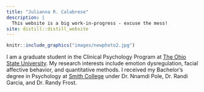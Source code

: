 ```yaml
---
title: "Julianna R. Calabrese"
description: |
  This website is a big work-in-progress - excuse the mess!
site: distill::distill_website
---
```


:::float-image

```r
knitr::include_graphics("images/newphoto2.jpg")
```

I am a graduate student in the Clinical Psychology Program at [The Ohio State University](https://psychology.osu.edu/). My research interests include emotion dysregulation, facial affective behavior, and quantitative methods. I received my Bachelor's degree in Psychology at [Smith College](smith.edu) under Dr. Nnamdi Pole, Dr. Randi Garcia, and Dr. Randy Frost.
:::